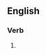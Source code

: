 ==English==

===Verb===
{{head|en|present participle}}

# {{present participle of|prostrate|lang=en|nocat=1}}
